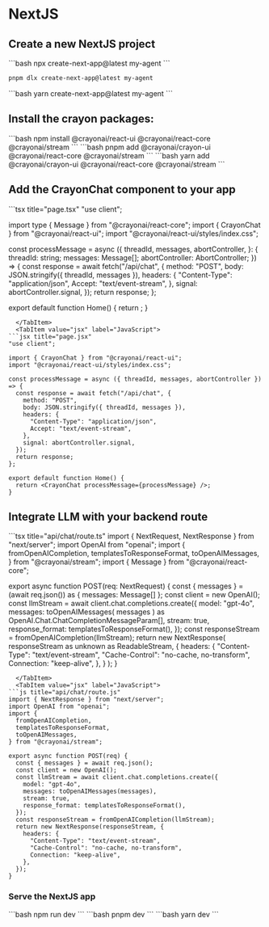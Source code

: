 
# NextJS

## Create a new NextJS project
<Tabs groupId="js-package-manager">
  <TabItem value="npm" label="npm">
  ```bash
  npx create-next-app@latest my-agent
  ```
  </TabItem>
  <TabItem value="pnpm" label="pnpm">

  ```bash
  pnpm dlx create-next-app@latest my-agent
  ```
  </TabItem>

  <TabItem value="yarn" label="yarn">
  ```bash
  yarn create-next-app@latest my-agent
  ```
  </TabItem>
</Tabs>

## Install the crayon packages:

<Tabs groupId="js-package-manager">
  <TabItem value="npm" label="npm">
```bash
npm install @crayonai/react-ui @crayonai/react-core @crayonai/stream
```
  </TabItem>
  <TabItem value="pnpm" label="pnpm">
```bash
pnpm add @crayonai/crayon-ui @crayonai/react-core @crayonai/stream
```
  </TabItem>
  <TabItem value="yarn" label="yarn">
```bash
yarn add @crayonai/crayon-ui @crayonai/react-core @crayonai/stream
```
  </TabItem>
</Tabs>


## Add the CrayonChat component to your app

<Tabs groupId="frontend-lang">
  <TabItem value="tsx" label="TypeScript">
```tsx title="page.tsx"
"use client";

import type { Message } from "@crayonai/react-core";
import { CrayonChat } from "@crayonai/react-ui";
import "@crayonai/react-ui/styles/index.css";

const processMessage = async ({
  threadId,
  messages,
  abortController,
}: {
  threadId: string;
  messages: Message[];
  abortController: AbortController;
}) => {
  const response = await fetch("/api/chat", {
    method: "POST",
    body: JSON.stringify({ threadId, messages }),
    headers: {
      "Content-Type": "application/json",
      Accept: "text/event-stream",
    },
    signal: abortController.signal,
  });
  return response;
};

export default function Home() {
  return <CrayonChat processMessage={processMessage} />;
}
```
  </TabItem>
  <TabItem value="jsx" label="JavaScript">
```jsx title="page.jsx"
"use client";

import { CrayonChat } from "@crayonai/react-ui";
import "@crayonai/react-ui/styles/index.css";

const processMessage = async ({ threadId, messages, abortController }) => {
  const response = await fetch("/api/chat", {
    method: "POST",
    body: JSON.stringify({ threadId, messages }),
    headers: {
      "Content-Type": "application/json",
      Accept: "text/event-stream",
    },
    signal: abortController.signal,
  });
  return response;
};

export default function Home() {
  return <CrayonChat processMessage={processMessage} />;
}
```
  </TabItem>
</Tabs>

## Integrate LLM with your backend route

<Tabs groupId="backend-lang">
  <TabItem value="tsx" label="TypeScript">
```tsx title="api/chat/route.ts"
import { NextRequest, NextResponse } from "next/server";
import OpenAI from "openai";
import {
  fromOpenAICompletion,
  templatesToResponseFormat,
  toOpenAIMessages,
} from "@crayonai/stream";
import { Message } from "@crayonai/react-core";

export async function POST(req: NextRequest) {
  const { messages } = (await req.json()) as { messages: Message[] };
  const client = new OpenAI();
  const llmStream = await client.chat.completions.create({
    model: "gpt-4o",
    messages: toOpenAIMessages(
      messages
    ) as OpenAI.Chat.ChatCompletionMessageParam[],
    stream: true,
    response_format: templatesToResponseFormat(),
  });
  const responseStream = fromOpenAICompletion(llmStream);
  return new NextResponse(
    responseStream as unknown as ReadableStream<Uint8Array>,
    {
      headers: {
        "Content-Type": "text/event-stream",
        "Cache-Control": "no-cache, no-transform",
        Connection: "keep-alive",
      },
    }
  );
}
```
  </TabItem>
  <TabItem value="jsx" label="JavaScript">
```js title="api/chat/route.js"
import { NextResponse } from "next/server";
import OpenAI from "openai";
import {
  fromOpenAICompletion,
  templatesToResponseFormat,
  toOpenAIMessages,
} from "@crayonai/stream";

export async function POST(req) {
  const { messages } = await req.json();
  const client = new OpenAI();
  const llmStream = await client.chat.completions.create({
    model: "gpt-4o",
    messages: toOpenAIMessages(messages),
    stream: true,
    response_format: templatesToResponseFormat(),
  });
  const responseStream = fromOpenAICompletion(llmStream);
  return new NextResponse(responseStream, {
    headers: {
      "Content-Type": "text/event-stream",
      "Cache-Control": "no-cache, no-transform",
      Connection: "keep-alive",
    },
  });
}
```
  </TabItem>
</Tabs>

### Serve the NextJS app

<Tabs groupId="js-package-manager">
  <TabItem value="npm" label="npm">
  ```bash
  npm run dev
    ```
  </TabItem>
  <TabItem value="pnpm" label="pnpm">
  ```bash
  pnpm dev
  ```
  </TabItem>
  <TabItem value="yarn" label="yarn">
  ```bash
  yarn dev
  ```
  </TabItem>
</Tabs>

